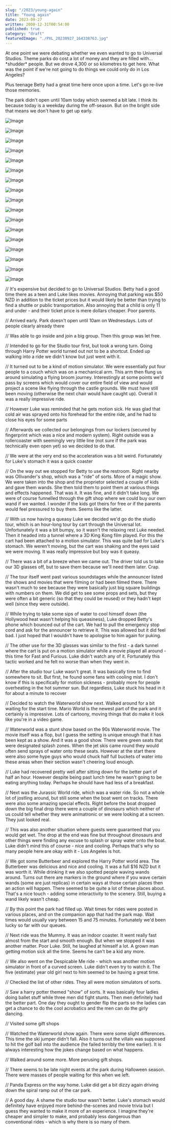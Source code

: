```yaml
---
slug: "/2023/young-again"
title: "Young again"
date: 2023-09-27
written: 2000-12-31T00:54:00
published: true
category: "draft"
featuredImage: "./PXL_20230927_164338763.jpg"
---
```


At one point we were debating whether we even wanted to go to Universal Studios. Theme parks do cost a lot of money and they are filled with... \*shudder\* people. But we drove 4,300 or so kilometres to get here. What was the point if we're not going to do things we could only do in Los Angeles?

Plus teenage Betty had a great time here once upon a time. Let's go re-live those memories.

The park didn't open until 10am today which seemed a bit late. I think its because today is a weekday during the off-season. But on the bright side that means we don't have to get up early.

![Image](PXL_20230927_164338763.jpg)

![Image](PXL_20230927_164417460.jpg)

![Image](PXL_20230927_164450377.jpg)

![Image](PXL_20230927_170303837.jpg)

![Image](PXL_20230927_170357995.jpg)

![Image](PXL_20230927_172846996.jpg)

![Image](PXL_20230927_173021232.jpg)

![Image](PXL_20230927_173528405.jpg)

![Image](PXL_20230927_174404452.jpg)

![Image](PXL_20230927_174705813.jpg)

![Image](PXL_20230927_175244183.jpg)

![Image](PXL_20230927_175751147.jpg)

![Image](PXL_20230927_180025485.jpg)

![Image](PXL_20230927_180104691.jpg)

![Image](PXL_20230927_180635082.jpg)

![Image](PXL_20230927_181132697.jpg)

![Image](PXL_20230927_182831431.jpg)

// It's expensive but decided to go to Universal Studios. Betty had a good time there as a teen and Luke likes movies. Annoying that parking was $50 NZD in addition to the ticket prices but it would likely be better than trying to find a shuttle or public transportation. Also annoying that a child is only 11 and under - and their ticket price is mere dollars cheaper. Poor parents.

// Arrived early. Park doesn't open until 10am on Wednesdays. Lots of people clearly already there

// Was able to go inside and join a big group. Then this group was let free.

// Intended to go for the Studio tour first, but took a wrong turn. Going through Harry Potter world turned out not to be a shortcut. Ended up walking into a ride we didn't know but just went with it.

// It turned out to be a kind of motion simulator. We were essentially put four people to a couch which was on a mechanical arm. This arm then flung us around simulating a flying broom journey. Interestingly at some points we'd pass by screens which would cover our entire field of view and would project a scene like flying through the castle grounds. We must have still been moving (otherwise the next chair would have caught up). Overall it was a really impressive ride.

// However Luke was reminded that he gets motion sick. He was glad that cold air was sprayed onto his forehead for the entire ride, and he had to close his eyes for some parts

// Afterwards we collected our belongings from our lockers (secured by fingerprint which was a nice and modern system). Right outside was a rollercoaster with seemingly very little line (not sure if the park was technically even open yet) so we decided to do that.

// We were at the very end so the acceleration was a bit weird. Fortunately for Luke's stomach it was a quick coaster

// On the way out we stopped for Betty to use the restroom. Right nearby was Ollivander's shop, which was a "ride" of sorts. More of a magic show. We were taken into the shop and the proprietor selected a couple of kids and gave them wands. She then told them to point them at various things and effects happened. That was it. It was fine, and it didn't take long. We were of course funnelled through the gift shop where we could buy our own wand if we wanted. I wonder if the kids got theirs for free or if the parents would feel pressured to buy them. Seems like the latter.

// With us now having a queasy Luke we decided we'd go do the studio tour, which is an hour-long tour by cart through the Universal lot. Unfortunately it was a bit bumpy, so it wasn't the relaxing rest Luke needed. Then it headed into a tunnel where a 3D King Kong film played. For this the cart had been attached to a motion simulator. This was quite bad for Luke's stomach. We weren't moving, but the cart was shaking and the eyes said we were moving. It was really impressive but boy was it queasy.

// There was a bit of a breeze when we came out. The driver told us to take our 3D glasses off, but to save them because we'll need them later. Crap.

// The tour itself went past various soundstages while the announcer listed the shows and movies that were filming or had been filmed there. There wasn't much to see because they were basically just big square buildings with numbers on them. We did get to see some props and sets, but they were often a bit generic (so that they could be reused) or they hadn't kept well (since they were outside).

// While trying to take some sips of water to cool himself down (the Hollywood heat wasn't helping his queasiness), Luke dropped Betty's phone which bounced out of the cart. We had to pull the emergency stop cord and ask for the announcer to retrieve it. This was allowed but it did feel bad. I just hoped that I wouldn't have to apologise to him again for puking.

// The other use for the 3D glasses was similar to the first - a dark tunnel where the cart is put on a motion simulator while a movie played all around - this time for Fast and Furious. Luke didn't watch any of it. Fortunately this tactic worked and he felt no worse than when they went in.

// After the studio tour Luke wasn't great. It was basically time to find somewhere to sit. But first, he found some fans with cooling mist. I don't know if this is specifically for motion sickness - probably more for people overheating in the hot summer sun. But regardless, Luke stuck his head in it for about a minute to recover

// Decided to watch the Waterworld show next. Walked around for a bit waiting for the start time. Mario World is the newest part of the park and it certainly is impressive. Lots of cartoony, moving things that do make it look like you're in a video game.

// Waterworld was a stunt show based on the 90s Waterworld movie. The movie itself was a flop, but I guess the setting is unique enough that it has been kept as a show. And it was a good show. There were green seats that were designated splash zones. When the jet skis came round they would often send sprays of water onto these seats. However at the start there were also some hype guys who would chuck half full buckets of water into these areas when their section wasn't cheering loud enough.

// Luke had recovered pretty well after sitting down for the better part of half an hour. However despite being past lunch time he wasn't going to be eating anything today. Perhaps he should have had less of a breakfast.

// Next was the Jurassic World ride, which was a water ride. So not a whole lot of jostling around, but still some when the boat went on tracks. There were also some amazing special effects. Right before the boat dropped down the big final drop there were a couple of dinosaurs which neither of us could tell whether they were animatronic or we were looking at a screen. They just looked real.

// This was also another situation where guests were guaranteed that you would get wet. The drop at the end was fine but throughout dinosaurs and other things were finding any excuse to splash or spray water onto the boat. Luke didn't mind this of course - nice and cooling. Perhaps that's why so many people here are okay with it - Los Angeles is hot.

// We got some Butterbeer and explored the Harry Potter world area. The Butterbeer was delicious and nice and cooling. It was a full $16 NZD but it was worth it. While drinking it we also spotted people waving wands around. Turns out there are markers in the ground where if you wave certain wands (some are just replicas) in certain ways at those certain places then an action will happen. There seemed to be quite a lot of these places about. That's a nice touch - adding some interactivity to the scenery. Still, buying a wand likely wasn't cheap.

// By this point the park had filled up. Wait times for rides were posted in various places, and on the companion app that had the park map. Wait times would usually vary between 15 and 75 minutes. Fortunately we'd been lucky so far with our queues.

// Next ride was the Mummy. It was an indoor coaster. It went really fast almost from the start and smooth enough. But when we stopped it was another matter. Poor Luke. Still, he laughed at himself a lot. A grown man getting motion sick all the time. Seems he can't be a kid any more.

// We also went on the Despicable Me ride - which was another motion simulator in front of a curved screen. Luke didn't even try to watch it. The five (estimate) year old girl next to him seemed to be having a great time.

// Checked the list of other rides. They all were motion simulators of sorts.

// Saw a harry potter themed "show" of sorts. It was basically four ladies doing ballet stuff while three men did fight stunts. Then men definitely had the better part. One day they ought to gender flip the parts so the ladies can get a chance to do the cool acrobatics and the men can do the girly dancing.

// Visited some gift shops

// Watched the Waterworld show again. There were some slight differences. This time the ski jumper didn't fall. Also it turns out the villain was supposed to hit the golf ball into the audience (he failed terribly the time earlier). It is always interesting how the jokes change based on what happens.

// Walked around some more. More perusing gift shops.

// There seems to be late night events at the park during Halloween season. There were masses of people waiting for this when we left.

// Panda Express on the way home. Luke did get a bit dizzy again driving down the spiral ramp out of the car park.

// A good day. A shame the studio tour wasn't better. Luke's stomach would definitely have enjoyed more behind-the-scenes and movie trivia but I guess they wanted to make it more of an experience. I imagine they're cheaper and simpler to make, and probably less dangerous than conventional rides - which is why there is so many of them.
